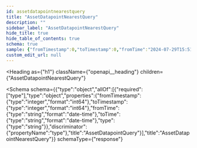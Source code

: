 ```yaml
---
id: assetdatapointnearestquery
title: "AssetDatapointNearestQuery"
description: ""
sidebar_label: "AssetDatapointNearestQuery"
hide_title: true
hide_table_of_contents: true
schema: true
sample: {"fromTimestamp":0,"toTimestamp":0,"fromTime":"2024-07-29T15:51:28.071Z","toTime":"2024-07-29T15:51:28.071Z","type":"string"}
custom_edit_url: null
---
```



<Heading
  as={"h1"}
  className={"openapi__heading"}
  children={"AssetDatapointNearestQuery"}
>
</Heading>





<Schema
  schema={{"type":"object","allOf":[{"required":["type"],"type":"object","properties":{"fromTimestamp":{"type":"integer","format":"int64"},"toTimestamp":{"type":"integer","format":"int64"},"fromTime":{"type":"string","format":"date-time"},"toTime":{"type":"string","format":"date-time"},"type":{"type":"string"}},"discriminator":{"propertyName":"type"},"title":"AssetDatapointQuery"}],"title":"AssetDatapointNearestQuery"}}
  schemaType={"response"}
>
  
</Schema>
            